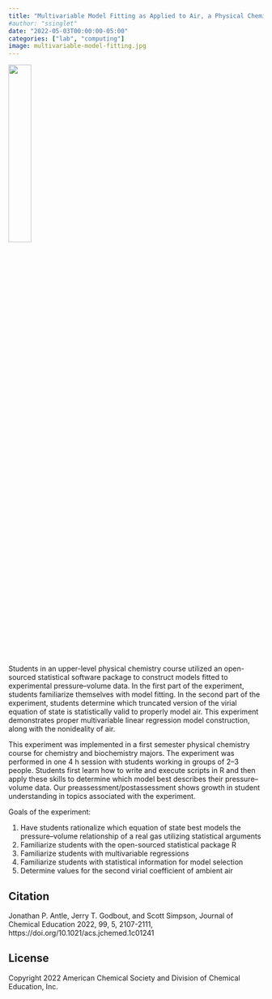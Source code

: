 ```yaml
---
title: "Multivariable Model Fitting as Applied to Air, a Physical Chemistry Experiment"
#author: "ssinglet"
date: "2022-05-03T00:00:00-05:00"
categories: ["lab", "computing"]
image: multivariable-model-fitting.jpg
---
```


![](multivariable-model-fitting.jpg){width="30%"}

Students in an upper-level physical chemistry course utilized an open-sourced statistical software package to construct models fitted to experimental pressure–volume data. In the first part of the experiment, students familiarize themselves with model fitting. In the second part of the experiment, students determine which truncated version of the virial equation of state is statistically valid to properly model air. This experiment demonstrates proper multivariable linear regression model construction, along with the nonideality of air.

This experiment was implemented in a first semester physical chemistry course for chemistry and biochemistry majors. The experiment was performed in one 4 h session with students working in groups of 2–3 people. Students first learn how to write and execute scripts in R and then apply these skills to determine which model best describes their pressure–volume data. Our preassessment/postassessment shows growth in student understanding in topics associated with the experiment.

Goals of the experiment:

1.  Have students rationalize which equation of state best models the pressure–volume relationship of a real gas utilizing statistical arguments
2.  Familiarize students with the open-sourced statistical package R
3.  Familiarize students with multivariable regressions
4.  Familiarize students with statistical information for model selection
5.  Determine values for the second virial coefficient of ambient air


## Citation {#citation}

Jonathan P. Antle, Jerry T. Godbout, and Scott Simpson, Journal of Chemical Education  2022, 99, 5, 2107-2111, https://doi.org/10.1021/acs.jchemed.1c01241


## License {#license}

Copyright 2022 American Chemical Society and Division of Chemical Education, Inc.